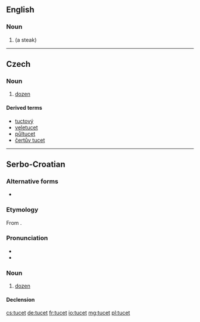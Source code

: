 ==English==

===Noun===
{{en-noun}}

# {{obsolete form of|tucket|nodot=yet}} (a steak)

{{Webster 1913}}

----

==Czech==

===Noun===
{{cs-noun|g=m}}

# [[dozen]]

====Derived terms====
* [[tuctový]]
* [[veletucet]] {{m}}
* [[půltucet]] {{m}}
* [[čertův tucet]] {{m}}

----

==Serbo-Croatian==

===Alternative forms===
* {{l|sh|tuce|tùce|sc=Latn}}

===Etymology===
From {{etyl|de|sh}} {{term|Dutzend|lang=de}}.

===Pronunciation===
* {{IPA|/tǔtset/|lang=sh}}
* {{hyphenation|tu|cet}}

===Noun===
{{sh-noun|r|g=m|head=tùcet|туцет|ту̀цет}}

# {{context|with genitive|lang=sh}} [[dozen]]

====Declension====
{{sh-decl-noun
|tucet|tuceta
|tuceta|tuceta
|tucetu|tucetima
|tucet|tuceta
|tucet|tuceta
|tucetu|tucetima
|tucetom|tucetima
}}

[[cs:tucet]]
[[de:tucet]]
[[fr:tucet]]
[[io:tucet]]
[[mg:tucet]]
[[pl:tucet]]